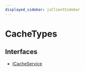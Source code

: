 ```yaml
---
displayed_sidebar: jsClientSidebar
---
```



# CacheTypes

## Interfaces

- [ICacheService](../../CacheTypes/interfaces/internal.internal-1.CacheTypes.ICacheService.mdx)
